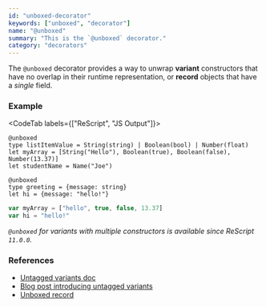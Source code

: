 ```yaml
---
id: "unboxed-decorator"
keywords: ["unboxed", "decorator"]
name: "@unboxed"
summary: "This is the `@unboxed` decorator."
category: "decorators"
---
```


The `@unboxed` decorator provides a way to unwrap **variant** constructors
that have no overlap in their runtime representation, or **record** objects that have a _single_ field.

### Example

<CodeTab labels={["ReScript", "JS Output"]}>

```res
@unboxed
type listItemValue = String(string) | Boolean(bool) | Number(float)
let myArray = [String("Hello"), Boolean(true), Boolean(false), Number(13.37)]
let studentName = Name("Joe")

@unboxed
type greeting = {message: string}
let hi = {message: "hello!"}
```

```js
var myArray = ["hello", true, false, 13.37]
var hi = "hello!"
```

</CodeTab>

_`@unboxed` for variants with multiple constructors is available since ReScript `11.0.0`._

### References

- [Untagged variants doc](/docs/manual/latest/variant#untagged-variants)
- [Blog post introducing untagged variants](/blog/improving-interop)
- [Unboxed record](/docs/manual/v10.0.0/unboxed)
